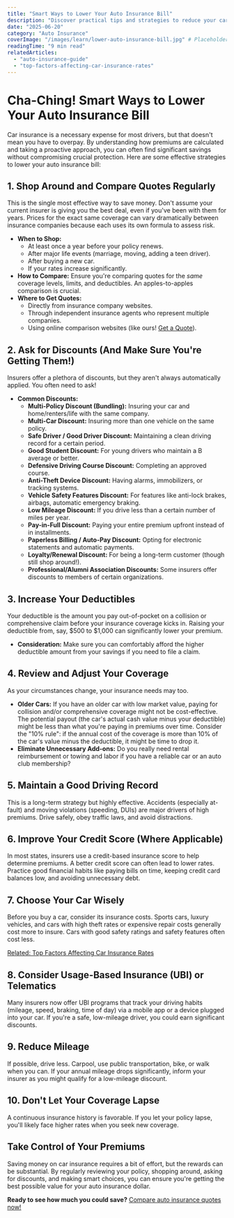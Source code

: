 ```yaml
---
title: "Smart Ways to Lower Your Auto Insurance Bill"
description: "Discover practical tips and strategies to reduce your car insurance premiums without sacrificing essential coverage, from shopping around to leveraging discounts."
date: "2025-06-20"
category: "Auto Insurance"
coverImage: "/images/learn/lower-auto-insurance-bill.jpg" # Placeholder
readingTime: "9 min read"
relatedArticles:
  - "auto-insurance-guide"
  - "top-factors-affecting-car-insurance-rates"
---
```


# Cha-Ching! Smart Ways to Lower Your Auto Insurance Bill

Car insurance is a necessary expense for most drivers, but that doesn't mean you have to overpay. By understanding how premiums are calculated and taking a proactive approach, you can often find significant savings without compromising crucial protection. Here are some effective strategies to lower your auto insurance bill:

## 1. Shop Around and Compare Quotes Regularly

This is the single most effective way to save money. Don't assume your current insurer is giving you the best deal, even if you've been with them for years. Prices for the exact same coverage can vary dramatically between insurance companies because each uses its own formula to assess risk.

*   **When to Shop:**
    *   At least once a year before your policy renews.
    *   After major life events (marriage, moving, adding a teen driver).
    *   After buying a new car.
    *   If your rates increase significantly.
*   **How to Compare:** Ensure you're comparing quotes for the *same* coverage levels, limits, and deductibles. An apples-to-apples comparison is crucial.
*   **Where to Get Quotes:**
    *   Directly from insurance company websites.
    *   Through independent insurance agents who represent multiple companies.
    *   Using online comparison websites (like ours! [Get a Quote](/quote?type=auto)).

## 2. Ask for Discounts (And Make Sure You're Getting Them!)

Insurers offer a plethora of discounts, but they aren't always automatically applied. You often need to ask!

*   **Common Discounts:**
    *   **Multi-Policy Discount (Bundling):** Insuring your car and home/renters/life with the same company.
    *   **Multi-Car Discount:** Insuring more than one vehicle on the same policy.
    *   **Safe Driver / Good Driver Discount:** Maintaining a clean driving record for a certain period.
    *   **Good Student Discount:** For young drivers who maintain a B average or better.
    *   **Defensive Driving Course Discount:** Completing an approved course.
    *   **Anti-Theft Device Discount:** Having alarms, immobilizers, or tracking systems.
    *   **Vehicle Safety Features Discount:** For features like anti-lock brakes, airbags, automatic emergency braking.
    *   **Low Mileage Discount:** If you drive less than a certain number of miles per year.
    *   **Pay-in-Full Discount:** Paying your entire premium upfront instead of in installments.
    *   **Paperless Billing / Auto-Pay Discount:** Opting for electronic statements and automatic payments.
    *   **Loyalty/Renewal Discount:** For being a long-term customer (though still shop around!).
    *   **Professional/Alumni Association Discounts:** Some insurers offer discounts to members of certain organizations.

## 3. Increase Your Deductibles

Your deductible is the amount you pay out-of-pocket on a collision or comprehensive claim before your insurance coverage kicks in. Raising your deductible from, say, $500 to $1,000 can significantly lower your premium.

*   **Consideration:** Make sure you can comfortably afford the higher deductible amount from your savings if you need to file a claim.

## 4. Review and Adjust Your Coverage

As your circumstances change, your insurance needs may too.

*   **Older Cars:** If you have an older car with low market value, paying for collision and/or comprehensive coverage might not be cost-effective. The potential payout (the car's actual cash value minus your deductible) might be less than what you're paying in premiums over time. Consider the "10% rule": if the annual cost of the coverage is more than 10% of the car's value minus the deductible, it might be time to drop it.
*   **Eliminate Unnecessary Add-ons:** Do you really need rental reimbursement or towing and labor if you have a reliable car or an auto club membership?

## 5. Maintain a Good Driving Record

This is a long-term strategy but highly effective. Accidents (especially at-fault) and moving violations (speeding, DUIs) are major drivers of high premiums. Drive safely, obey traffic laws, and avoid distractions.

## 6. Improve Your Credit Score (Where Applicable)

In most states, insurers use a credit-based insurance score to help determine premiums. A better credit score can often lead to lower rates. Practice good financial habits like paying bills on time, keeping credit card balances low, and avoiding unnecessary debt.

## 7. Choose Your Car Wisely

Before you buy a car, consider its insurance costs. Sports cars, luxury vehicles, and cars with high theft rates or expensive repair costs generally cost more to insure. Cars with good safety ratings and safety features often cost less.

[Related: Top Factors Affecting Car Insurance Rates](/learn/top-factors-affecting-car-insurance-rates)

## 8. Consider Usage-Based Insurance (UBI) or Telematics

Many insurers now offer UBI programs that track your driving habits (mileage, speed, braking, time of day) via a mobile app or a device plugged into your car. If you're a safe, low-mileage driver, you could earn significant discounts.

## 9. Reduce Mileage

If possible, drive less. Carpool, use public transportation, bike, or walk when you can. If your annual mileage drops significantly, inform your insurer as you might qualify for a low-mileage discount.

## 10. Don't Let Your Coverage Lapse

A continuous insurance history is favorable. If you let your policy lapse, you'll likely face higher rates when you seek new coverage.

## Take Control of Your Premiums

Saving money on car insurance requires a bit of effort, but the rewards can be substantial. By regularly reviewing your policy, shopping around, asking for discounts, and making smart choices, you can ensure you're getting the best possible value for your auto insurance dollar.

**Ready to see how much you could save?** [Compare auto insurance quotes now!](/quote?type=auto)
